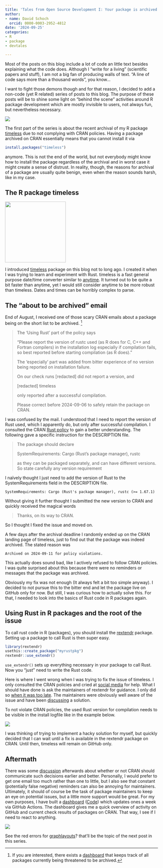 ```yaml
---
title: 'Tales from Open Source Development I: Your package is archived'
author:
- name: David Schoch
  orcid: 0000-0003-2952-4812
date: '2024-09-25'
categories:
- R
- package
- devtales

---
```


Most of the posts on this blog include a lot of code an little text besides explaining what the code does. Although I "write for a living" (scientific papers and stuff), I am not a big fan of producing walls of text. "A line of code says more than a thousand words", you know... 

I want to fight those demons though and for that reason, I decided to add a non-code (yet R related) series of posts to this blog. The purpose of these posts will be to shine some light on "behind the scene" activities around R package development which are mostly invisible to users, not always fun, but nevertheless necessary.

![](bus-rpkg.jpg){fig-align="center"}

The first part of the series is about the recent archival of my R package [timeless](https://github.com/schochastics/timeless) due to not complying with CRAN policies. Having a package archived on CRAN essentially means that you cannot install it via

```r
install.packages("timeless")
```

anymore. This is not the end of the world, but not everybody might know how to install the package regardless of the archival and in worst case it might create a sense of distrust. In reality, though, the reasons for archival of a package are usually quite benign, even when the reason sounds harsh, like in my case.


## The R package timeless

![](../2024-02-27_chronos-fast-general-purpose-datetime-converter/logo.png){width=200 fig-align="center"}

I introduced [timeless](https://blog.schochastics.net/posts/2024-02-27_chronos-fast-general-purpose-datetime-converter/) package on this blog not to long ago. I created it when I was trying to learn and experiment with Rust. timeless is a fast general purpose date/time converter similar to [anytime](https://github.com/eddelbuettel/anytime). It turned out to be quite a bit faster than anytime, yet I would still consider anytime to be more robust than timeless. Dates and times can be horribly complex to parse. 

## The "about to be archived" email

End of August, I received one of those scary CRAN emails about a package being on the short list to be archived. [^1]


[^1]: If you are interested, there exists a [dashboard](https://www.cranhaven.org/dashboard-at-risk.html) that keeps track of all packages currently being threatened to be archived. 

>The 'Using Rust' part of the policy says
>
>"Please report the version of rustc used (as R does for C, C++ and
>Fortran compilers) in the installation log especially if compilation
>fails, so best reported before starting compilation (as R does)."
>
>The 'especially' part was added from bitter experience of no version
>being reported on installation failure.
>
>On our check runs
>[redacted]
>did not report a version, and
>
>[redacted] timeless
>
>only reported after a successful compilation.
>
>Please correct before 2024-09-06 to safely retain the package on CRAN.

I was confused by the mail. I understood that I need to report the version of Rust used, which I apparently do, but only after successful compilation. I consulted the CRAN [Rust policy](https://cran.r-project.org/web/packages/using_rust.html) to gain a better understanding. The following gave a specific instruction for the DESCRIPTION file.

>The package should declare
>
>SystemRequirements: Cargo (Rust's package manager), rustc
>
>as they can be packaged separately, and can have different versions. So state carefully any version requirement

I naïvely thought I just need to add the version of Rust to the SystemRequirements field in the DESCRIPTION file.

```
SystemRequirements: Cargo (Rust's package manager), rustc (>= 1.67.1)
```

Without giving it further thought I submitted the new version to CRAN and quickly received the magical words

> Thanks, on its way to CRAN.


So I thought I fixed the issue and moved on. 

A few days after the archival deadline I randomly ended up on the CRAN landing page of timeless, just to find out that the 
package was indeed archived. The stated reason was 

```
Archived on 2024-09-11 for policy violations. 
```

This actually does sound bad, like I actively refused to follow CRAN policies. I was quite surprised about this  because there were no reminders or messages that the package was archived. 

Obviously my fix was not enough (It always felt a bit too simple anyway). I decided to not pursue this to the bitter end and let the package live on GitHub only for now. But still, I was curious how to actually solve this. For that, I needed to look into the basics of Rust code in R packages again.

## Using Rust in R packages and the root of the issue

To call rust code in R (packages), you should install the [rextendr](https://github.com/extendr/rextendr) package. 
Setting up a package to call Rust is then super easy.

```r
library(rextendr)
usethis::create_package("myrustpkg")
rextendr::use_extendr()
```

`use_extendr()` sets up everything necessary in your package to call Rust. Now you "just" need to write the Rust code.

Here is where I went wrong when I was trying to fix the issue of timeless. I only consulted the CRAN policies and cried at [social media](https://fosstodon.org/@schochastics/113012893619800950) for help. What I should have done is ask the maintainers of rextendr for guidance.
I only did so [when it was too late](https://github.com/extendr/rextendr/issues/362#issuecomment-2353734456). The maintainers were obviously well aware of the issue and have been [discussing](https://github.com/extendr/extendr/discussions/830) a solution.

To not violate CRAN policies, the used Rust version for compilation needs to be visible in the install logfile like in the example below.

![](install_log.png)

I was thinking of trying to implement a hacky solution for myself, but quickly decided that I can wait until a fix is available in the rextendr package on CRAN. Until then, timeless will remain on GitHub only. 

## Aftermath

There was some [discussion](https://fosstodon.org/@schochastics/113148755827598485) afterwards about whether or not CRAN should communicate 
such decisions earlier and better. Personally, I would prefer to get one email too much rather than one to little, but I also see that constant (potentially false negative) reminders can also be annoying for maintainers. Ultimately, it should of course be the task of package maintainers to keep an eye on potential issues, but a little more support would be great. For my own purposes, I have built a [dashboard](https://schochastics.github.io/gh-dashboard/) ([Code](https://github.com/schochastics/gh-dashboard)) which updates ones a week via GitHub Actions. The dashboard gives me a quick overview of activity on GitHub and current check results of packages on CRAN. That way, I see if I need to react to anything.

![](dashboard.png)

See the red errors for [graphlayouts](https://github.com/schochastics/graphlayouts)? that'll be the topic of the next post in this series.
